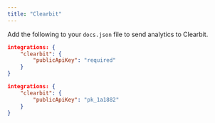 ```yaml
---
title: "Clearbit"
---
```


Add the following to your `docs.json` file to send analytics to Clearbit.

<CodeGroup>

```json Analytics options in docs.json
integrations: {
    "clearbit": {
        "publicApiKey": "required"
    }
}
```

```json Example
integrations: {
    "clearbit": {
        "publicApiKey": "pk_1a1882"
    }
}
```

</CodeGroup>
